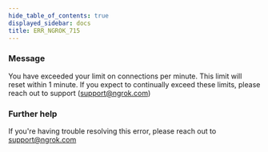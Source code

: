 ```yaml
---
hide_table_of_contents: true
displayed_sidebar: docs
title: ERR_NGROK_715
---
```




### Message

You have exceeded your limit on connections per minute. This limit will reset within 1 minute. If you expect to continually exceed these limits, please reach out to support (support@ngrok.com)

<ErrorDetails error="err_ngrok_715" />

### Further help

If you're having trouble resolving this error, please reach out to [support@ngrok.com](mailto:support@ngrok.com?subject=Help%20with%20ERR_NGROK_715)
